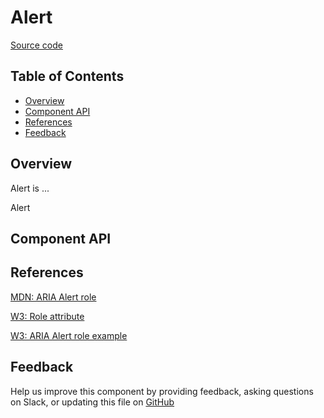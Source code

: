 
# Alert

[Source code](https://github.com/leemonade/bubbles/tree/main/packages/components/misc/Alert)

## Table of Contents

<!-- START doctoc generated TOC please keep comment here to allow auto update -->
<!-- DON'T EDIT THIS SECTION, INSTEAD RE-RUN doctoc TO UPDATE -->

- [Overview](#overview)
- [Component API](#component-api)
- [References](#references)
- [Feedback](#feedback)

## Overview

Alert is ...

<ThemeProvider>
  <Alert>Alert</Alert>
</ThemeProvider>

## Component API

<Preview>
  <Story id="misc-alert--playground" />
</Preview>

<Props />

## References

[MDN: ARIA Alert role](https://developer.mozilla.org/en-US/docs/Web/Accessibility/ARIA/Roles/alert-inline_role)

[W3: Role attribute](https://www.w3.org/WAI/PF/HTML/wiki/RoleAttribute)

[W3: ARIA Alert role example](https://www.w3.org/TR/2016/WD-wai-aria-practices-1.1-20160317/examples/alert-inline/alert-inline.html)

## Feedback

Help us improve this component by providing feedback, asking questions on Slack, or updating this file on
[GitHub](https://github.com/leemonade/bubbles/edit/main/packages/components/misc/Alert.mdx)
